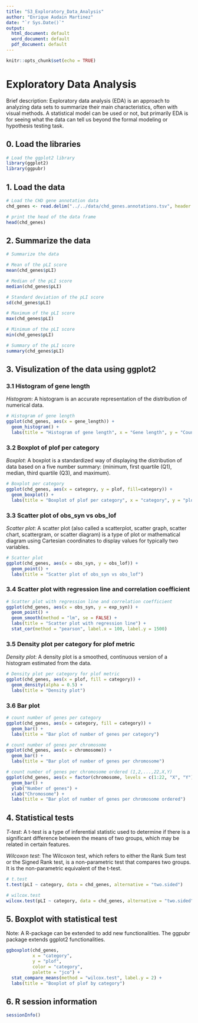 ```yaml
---
title: "S3_Exploratory_Data_Analysis"
author: "Enrique Audain Martinez"
date: "`r Sys.Date()`"
output:
  html_document: default
  word_document: default
  pdf_document: default
---
```


```r
knitr::opts_chunk$set(echo = TRUE)
```


# Exploratory Data Analysis

Brief description:
Exploratory data analysis (EDA) is an approach to analyzing data sets to summarize their main characteristics, 
often with visual methods. A statistical model can be used or not, but primarily EDA is for seeing what the 
data can tell us beyond the formal modeling or hypothesis testing task. 


## 0. Load the libraries

```r

# Load the ggplot2 library
library(ggplot2)
library(ggpubr) 

```


## 1. Load the data

```r

# Load the CHD gene annotation data
chd_genes <- read.delim("../../data/chd_genes.annotations.tsv", header = TRUE, sep = "\t")

# print the head of the data frame
head(chd_genes)

```

\newpage

## 2. Summarize the data

```r

# Summarize the data

# Mean of the pLI score
mean(chd_genes$pLI) 

# Median of the pLI score
median(chd_genes$pLI)

# Standard deviation of the pLI score
sd(chd_genes$pLI)

# Maximum of the pLI score
max(chd_genes$pLI)

# Minimum of the pLI score
min(chd_genes$pLI)

# Summary of the pLI score
summary(chd_genes$pLI)

```

\newpage

## 3. Visulization of the data using ggplot2

### 3.1 Histogram of gene length

*Histogram*: A histogram is an accurate representation of the distribution of numerical data.

```r

# Histogram of gene length
ggplot(chd_genes, aes(x = gene_length)) + 
  geom_histogram() +
  labs(title = "Histogram of gene length", x = "Gene length", y = "Count")

```


### 3.2 Boxplot of plof per category

*Boxplot*: A boxplot is a standardized way of displaying the distribution of data based on a five number summary:
(minimum, first quartile (Q1), median, third quartile (Q3), and maximum).

```r

# Boxplot per category
ggplot(chd_genes, aes(x = category, y = plof, fill=category)) + 
  geom_boxplot() +
  labs(title = "Boxplot of plof per category", x = "category", y = "plof")


```


\newpage

### 3.3 Scatter plot of obs_syn vs obs_lof

*Scatter plot*: A scatter plot (also called a scatterplot, scatter graph, scatter chart, scattergram, or scatter diagram)
is a type of plot or mathematical diagram using Cartesian coordinates to display values for typically two variables.

```r

# Scatter plot
ggplot(chd_genes, aes(x = obs_syn, y = obs_lof)) + 
  geom_point() +
  labs(title = "Scatter plot of obs_syn vs obs_lof")

```

### 3.4 Scatter plot with regression line and correlation coefficient

```r

# Scatter plot with regression line and correlation coefficient
ggplot(chd_genes, aes(x = obs_syn, y = exp_syn)) + 
  geom_point() +
  geom_smooth(method = "lm", se = FALSE) +
  labs(title = "Scatter plot with regression line") +
  stat_cor(method = "pearson", label.x = 100, label.y = 1500)

```


\newpage

### 3.5 Density plot per category for plof metric

*Density plot*: A density plot is a smoothed, continuous version of a histogram estimated from the data.

```r

# Density plot per category for plof metric
ggplot(chd_genes, aes(x = plof, fill = category)) + 
  geom_density(alpha = 0.5) +
  labs(title = "Density plot")


```


### 3.6 Bar plot

```r

# count number of genes per category
ggplot(chd_genes, aes(x = category, fill = category)) + 
  geom_bar() +
  labs(title = "Bar plot of number of genes per category")

# count number of genes per chromosome
ggplot(chd_genes, aes(x = chromosome)) + 
  geom_bar() +
  labs(title = "Bar plot of number of genes per chromosome")

```

```r

# count number of genes per chromosome ordered (1,2,...,22,X,Y)
ggplot(chd_genes, aes(x = factor(chromosome, levels = c(1:22, "X", "Y")))) + 
  geom_bar() +
  ylab("Number of genes") +
  xlab("Chromosome") +
  labs(title = "Bar plot of number of genes per chromosome ordered")

```

\newpage

## 4. Statistical tests

*T-test*: A t-test is a type of inferential statistic used to determine if there is a significant difference between
the means of two groups, which may be related in certain features.

*Wilcoxon test*: The Wilcoxon test, which refers to either the Rank Sum test or the Signed Rank test, is a non-parametric
test that compares two groups. It is the non-parametric equivalent of the t-test.

```r


# t.test
t.test(pLI ~ category, data = chd_genes, alternative = "two.sided")

# wilcox.test
wilcox.test(pLI ~ category, data = chd_genes, alternative = "two.sided")

```

\newpage

## 5. Boxplot with statistical test

Note: A R-package can be extended to add new functionalities. The ggpubr package extends ggplot2 functionalities.

```r

ggboxplot(chd_genes, 
          x = "category", 
          y = "plof",
          color = "category", 
          palette = "jco") +
  stat_compare_means(method = "wilcox.test", label.y = 2) +
  labs(title = "Boxplot of plof by category")

```

## 6. R session information

```r

sessionInfo()

```